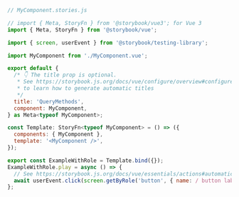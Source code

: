 ```js
// MyComponent.stories.js

// import { Meta, StoryFn } from '@storybook/vue3'; for Vue 3
import { Meta, StoryFn } from '@storybook/vue';

import { screen, userEvent } from '@storybook/testing-library';

import MyComponent from './MyComponent.vue';

export default {
  /* 👇 The title prop is optional.
   * See https://storybook.js.org/docs/vue/configure/overview#configure-story-loading
   * to learn how to generate automatic titles
   */
  title: 'QueryMethods',
  component: MyComponent,
} as Meta<typeof MyComponent>;

const Template: StoryFn<typeof MyComponent> = () => ({
  components: { MyComponent },
  template: '<MyComponent />',
});

export const ExampleWithRole = Template.bind({});
ExampleWithRole.play = async () => {
  // See https://storybook.js.org/docs/vue/essentials/actions#automatically-matching-args to learn how to setup logging in the Actions panel
  await userEvent.click(screen.getByRole('button', { name: / button label/i }));
};
```